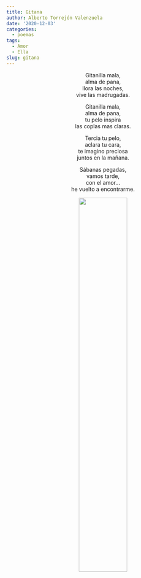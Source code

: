 ```yaml
---
title: Gitana
author: Alberto Torrejón Valenzuela
date: '2020-12-03'
categories:
  - poemas
tags:
  - Amor
  - Ella
slug: gitana
---
```


<center>
<span class = "primerapalabra">G</span>itanilla mala, <br>
alma de pana, <br>
llora las noches, <br>
vive las madrugadas. <br>

Gitanilla mala, <br>
alma de pana, <br>
tu pelo inspira <br>
las coplas mas claras. <br>

Tercia tu pelo, <br>
aclara tu cara, <br>
te imagino preciosa <br>
juntos en la mañana. <br>

Sábanas pegadas, <br>
vamos tarde, <br>
con el amor... <br>
he vuelto a encontrarme.

![](/text/Img/vela.JPG){width=50% height=50%}

</center>

